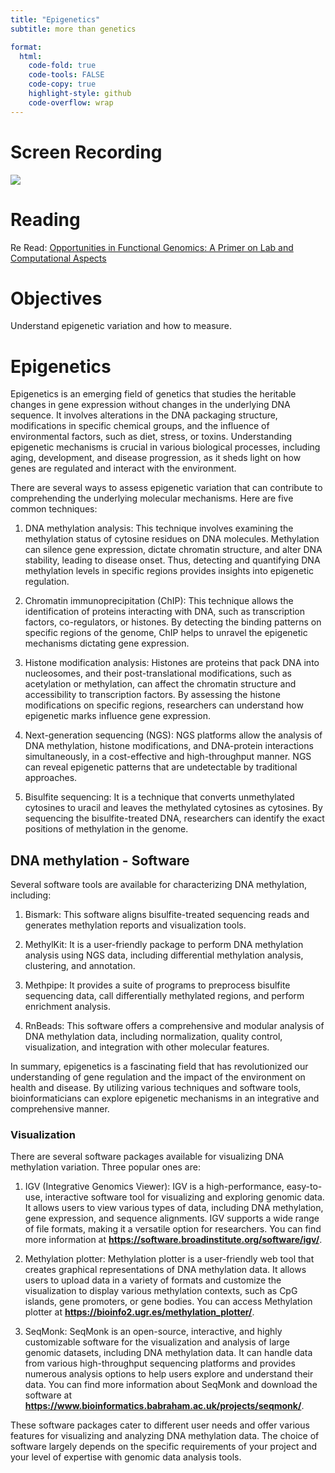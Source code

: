 ```yaml
---
title: "Epigenetics"
subtitle: more than genetics

format:
  html:
    code-fold: true
    code-tools: FALSE
    code-copy: true
    highlight-style: github
    code-overflow: wrap
---
```


# Screen Recording

[![](/img/zoom.png){fig-align="right"}](https://washington.zoom.us/rec/share/U0F0-YmBjwJyA-)

# Reading

Re Read: [Opportunities in Functional Genomics: A Primer on Lab and Computational Aspects](https://d.pr/f/ngmWkw)

# Objectives

Understand epigenetic variation and how to measure.

# Epigenetics

Epigenetics is an emerging field of genetics that studies the heritable changes in gene expression without changes in the underlying DNA sequence. It involves alterations in the DNA packaging structure, modifications in specific chemical groups, and the influence of environmental factors, such as diet, stress, or toxins. Understanding epigenetic mechanisms is crucial in various biological processes, including aging, development, and disease progression, as it sheds light on how genes are regulated and interact with the environment.

There are several ways to assess epigenetic variation that can contribute to comprehending the underlying molecular mechanisms. Here are five common techniques:

1.  DNA methylation analysis: This technique involves examining the methylation status of cytosine residues on DNA molecules. Methylation can silence gene expression, dictate chromatin structure, and alter DNA stability, leading to disease onset. Thus, detecting and quantifying DNA methylation levels in specific regions provides insights into epigenetic regulation.

2.  Chromatin immunoprecipitation (ChIP): This technique allows the identification of proteins interacting with DNA, such as transcription factors, co-regulators, or histones. By detecting the binding patterns on specific regions of the genome, ChIP helps to unravel the epigenetic mechanisms dictating gene expression.

3.  Histone modification analysis: Histones are proteins that pack DNA into nucleosomes, and their post-translational modifications, such as acetylation or methylation, can affect the chromatin structure and accessibility to transcription factors. By assessing the histone modifications on specific regions, researchers can understand how epigenetic marks influence gene expression.

4.  Next-generation sequencing (NGS): NGS platforms allow the analysis of DNA methylation, histone modifications, and DNA-protein interactions simultaneously, in a cost-effective and high-throughput manner. NGS can reveal epigenetic patterns that are undetectable by traditional approaches.

5.  Bisulfite sequencing: It is a technique that converts unmethylated cytosines to uracil and leaves the methylated cytosines as cytosines. By sequencing the bisulfite-treated DNA, researchers can identify the exact positions of methylation in the genome.

## DNA methylation - Software

Several software tools are available for characterizing DNA methylation, including:

1.  Bismark: This software aligns bisulfite-treated sequencing reads and generates methylation reports and visualization tools.

2.  MethylKit: It is a user-friendly package to perform DNA methylation analysis using NGS data, including differential methylation analysis, clustering, and annotation.

3.  Methpipe: It provides a suite of programs to preprocess bisulfite sequencing data, call differentially methylated regions, and perform enrichment analysis.

4.  RnBeads: This software offers a comprehensive and modular analysis of DNA methylation data, including normalization, quality control, visualization, and integration with other molecular features.

In summary, epigenetics is a fascinating field that has revolutionized our understanding of gene regulation and the impact of the environment on health and disease. By utilizing various techniques and software tools, bioinformaticians can explore epigenetic mechanisms in an integrative and comprehensive manner.

### Visualization

There are several software packages available for visualizing DNA methylation variation. Three popular ones are:

1.  IGV (Integrative Genomics Viewer): IGV is a high-performance, easy-to-use, interactive software tool for visualizing and exploring genomic data. It allows users to view various types of data, including DNA methylation, gene expression, and sequence alignments. IGV supports a wide range of file formats, making it a versatile option for researchers. You can find more information at [**https://software.broadinstitute.org/software/igv/**](https://software.broadinstitute.org/software/igv/).

2.  Methylation plotter: Methylation plotter is a user-friendly web tool that creates graphical representations of DNA methylation data. It allows users to upload data in a variety of formats and customize the visualization to display various methylation contexts, such as CpG islands, gene promoters, or gene bodies. You can access Methylation plotter at [**https://bioinfo2.ugr.es/methylation_plotter/**](https://bioinfo2.ugr.es/methylation_plotter/).

3.  SeqMonk: SeqMonk is an open-source, interactive, and highly customizable software for the visualization and analysis of large genomic datasets, including DNA methylation data. It can handle data from various high-throughput sequencing platforms and provides numerous analysis options to help users explore and understand their data. You can find more information about SeqMonk and download the software at [**https://www.bioinformatics.babraham.ac.uk/projects/seqmonk/**](https://www.bioinformatics.babraham.ac.uk/projects/seqmonk/).

These software packages cater to different user needs and offer various features for visualizing and analyzing DNA methylation data. The choice of software largely depends on the specific requirements of your project and your level of expertise with genomic data analysis tools.
